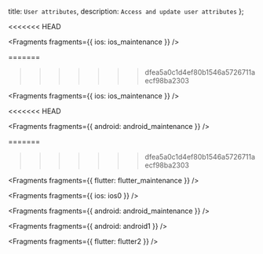   title: `User attributes`,
  description: `Access and update user attributes`
};

<<<<<<< HEAD

<Fragments fragments={{ ios: ios_maintenance }} />

=======
>>>>>>> dfea5a0c1d4ef80b1546a5726711aecf98ba2303

<Fragments fragments={{ ios: ios_maintenance }} />

<<<<<<< HEAD

<Fragments fragments={{ android: android_maintenance }} />

=======
>>>>>>> dfea5a0c1d4ef80b1546a5726711aecf98ba2303

<Fragments fragments={{ flutter: flutter_maintenance }} />


<Fragments fragments={{ ios: ios0 }} />


<Fragments fragments={{ android: android_maintenance }} />


<Fragments fragments={{ android: android1 }} />


<Fragments fragments={{ flutter: flutter2 }} />
